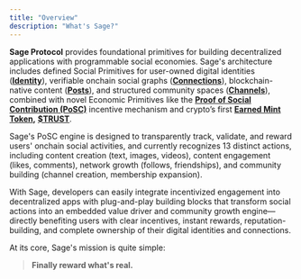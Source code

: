 ```yaml
---
title: "Overview"
description: "What's Sage?"
---
```


**Sage Protocol** provides foundational primitives for building decentralized applications with programmable social economies. Sage's architecture includes defined Social Primitives for user-owned digital identities ([**Identity**](/concepts/1-identity)), verifiable onchain social graphs ([**Connections**](/concepts/3-connections)), blockchain-native content ([**Posts**](/concepts/2-posts)), and structured community spaces ([**Channels**](/concepts/4-channels)), combined with novel Economic Primitives like the [**Proof of Social Contribution (PoSC)**](/introduction/2-posc) incentive mechanism and crypto’s first [**Earned Mint Token**](/introduction/3-emt)**,** [**\$TRUST**](/introduction/4-trust).

Sage's PoSC engine is designed to transparently track, validate, and reward users' onchain social activities, and currently recognizes 13 distinct actions, including content creation (text, images, videos), content engagement (likes, comments), network growth (follows, friendships), and community building (channel creation, membership expansion).

With Sage, developers can easily integrate incentivized engagement into decentralized apps with plug-and-play building blocks that transform social actions into an embedded value driver and community growth engine—directly benefiting users with clear incentives, instant rewards, reputation-building, and complete ownership of their digital identities and connections.

At its core, Sage's mission is quite simple:

> **Finally reward what's real.**